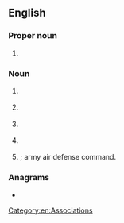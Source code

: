 ==English==

===Proper noun===
{{en-proper noun}}

# {{initialism of|en||American Association of Dental Consultants}}

===Noun===
{{en-noun}}

# {{lb|en|military}} {{initialism of|en|area air defense commander}}
# {{lb|en|military}} {{initialism of|en|air aide-de-camp}}
# {{lb|en|military}} {{initialism of|en|anti-aircraft defense commander}}
# {{lb|en|military}} {{initialism of|en|area air defense commander}}
# {{lb|en|military}} {{initialism of|en|army air defense commander}}; army air defense command.

===Anagrams===
* {{anagrams|en|a=aacd|AACD|ACDA|Acad.|DACA|DCAA|acad|acad.}}

[[Category:en:Associations]]